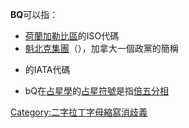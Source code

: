 '''BQ'''可以指：

* [[荷蘭加勒比區|荷蘭加勒比區]]的ISO代碼
* [[魁北克集團|魁北克集團]]（{{lang|fr|Bloc Québécois}}），加拿大一個政黨的簡稱
* {{link-en|多米尼加航空|Aeromar Líneas Aéreas Dominicanas}}的IATA代碼
*bQ在[[占星學|占星學]]的[[占星符號|占星符號]]是指[[倍五分相|倍五分相]]

{{disambig}}

[[Category:二字拉丁字母縮寫消歧義|Category:二字拉丁字母縮寫消歧義]]